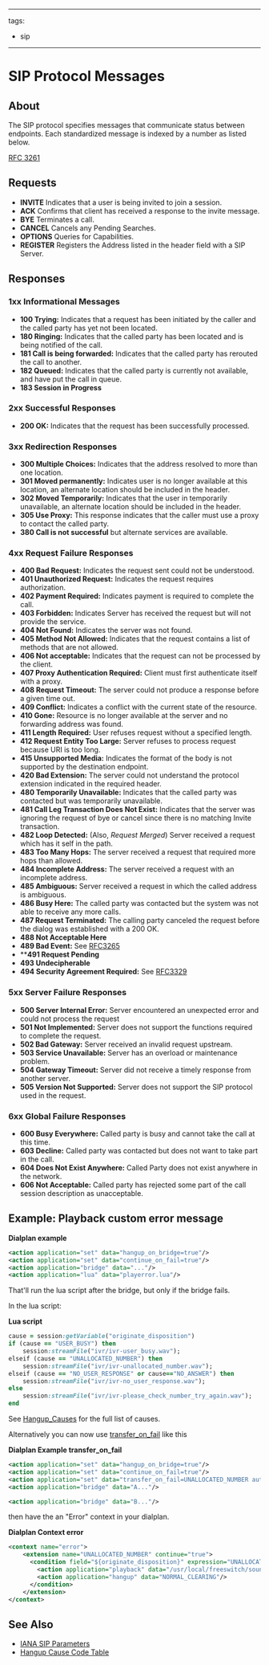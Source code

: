 
---

tags:
 - sip

---

# SIP Protocol Messages 

 

## About

The SIP protocol specifies messages that communicate status between endpoints. Each standardized message is indexed by a number as listed below.

[RFC 3261](https://tools.ietf.org/html/rfc3261)


## Requests

* **INVITE** Indicates that a user is being invited to join a session.
* **ACK** Confirms that client has received a response to the invite message.
* **BYE** Terminates a call.
* **CANCEL** Cancels any Pending Searches.
* **OPTIONS** Queries for Capabilities.
* **REGISTER** Registers the Address listed in the header field with a SIP Server.

## Responses

### 1xx Informational Messages

* **100 Trying:** Indicates that a request has been initiated by the caller and the called party has yet not been located.
* **180 Ringing:** Indicates that the called party has been located and is being notified of the call.
* **181 Call is being forwarded:** Indicates that the called party has rerouted the call to another.
* **182 Queued:** Indicates that the called party is currently not available, and have put the call in queue.
* **183 Session in Progress**

### 2xx Successful Responses

* **200 OK:** Indicates that the request has been successfully processed.

### 3xx Redirection Responses

* **300 Multiple Choices:** Indicates that the address resolved to more than one location.
* **301 Moved permanently:** Indicates user is no longer available at this location, an alternate location should be included in the header.
* **302 Moved Temporarily:** Indicates that the user in temporarily unavailable, an alternate location should be included in the header.
* **305 Use Proxy:** This response indicates that the caller must use a proxy to contact the called party.
* **380 Call is not successful** but alternate services are available.

### 4xx Request Failure Responses

* **400 Bad Request:** Indicates the request sent could not be understood.
* **401 Unauthorized Request:** Indicates the request requires authorization.
* **402 Payment Required:** Indicates payment is required to complete the call.
* **403 Forbidden:** Indicates Server has received the request but will not provide the service.
* **404 Not Found:** Indicates the server was not found.
* **405 Method Not Allowed:** Indicates that the request contains a list of methods that are not allowed.
* **406 Not acceptable:** Indicates that the request can not be processed by the client.
* **407 Proxy Authentication Required:** Client must first authenticate itself with a proxy.
* **408 Request Timeout:** The server could not produce a response before a given time out.
* **409 Conflict:** Indicates a conflict with the current state of the resource.
* **410 Gone:** Resource is no longer available at the server and no forwarding address was found.
* **411 Length Required:** User refuses request without a specified length.
* **412 Request Entity Too Large:** Server refuses to process request because URI is too long.
* **415 Unsupported Media:** Indicates the format of the body is not supported by the destination endpoint.
* **420 Bad Extension:** The server could not understand the protocol extension indicated in the required header.
* **480 Temporarily Unavailable:** Indicates that the called party was contacted but was temporarily unavailable.
* **481 Call Leg Transaction Does Not Exist:** Indicates that the server was ignoring the request of bye or cancel since there is no matching Invite transaction.
* **482 Loop Detected:** (Also, _Request Merged_) Server received a request which has it self in the path.
* **483 Too Many Hops:** The server received a request that required more hops than allowed.
* **484 Incomplete Address:** The server received a request with an incomplete address.
* **485 Ambiguous:** Server received a request in which the called address is ambiguous.
* **486 Busy Here:** The called party was contacted but the system was not able to receive any more calls.
* **487 Request Terminated:** The calling party canceled the request before the dialog was established with a 200 OK.
* **488 Not Acceptable Here**
* **489 Bad Event:** See [RFC3265](http://www.faqs.org/rfcs/rfc3265.html)
* ****491 Request Pending**
* **493 Undecipherable**
* **494 Security Agreement Required:** See [RFC3329](http://www.faqs.org/rfcs/rfc3329.html)

### 5xx Server Failure Responses

* **500 Server Internal Error:** Server encountered an unexpected error and could not process the request
* **501 Not Implemented:** Server does not support the functions required to complete the request.
* **502 Bad Gateway:** Server received an invalid request upstream.
* **503 Service Unavailable:** Server has an overload or maintenance problem.
* **504 Gateway Timeout:** Server did not receive a timely response from another server.
* **505 Version Not Supported:** Server does not support the SIP protocol used in the request.

### 6xx Global Failure Responses

* **600 Busy Everywhere:** Called party is busy and cannot take the call at this time.
* **603 Decline:** Called party was contacted but does not want to take part in the call.
* **604 Does Not Exist Anywhere:** Called Party does not exist anywhere in the network.
* **606 Not Acceptable:** Called party has rejected some part of the call session description as unacceptable.

## Example: Playback custom error message

  
**Dialplan example**

```xml
<action application="set" data="hangup_on_bridge=true"/>
<action application="set" data="continue_on_fail=true"/>
<action application="bridge" data="..."/>
<action application="lua" data="playerror.lua"/>
```

That'll run the lua script after the bridge, but only if the bridge fails.

In the lua script:

**Lua script**

```ruby
cause = session:getVariable("originate_disposition")
if (cause == "USER_BUSY") then
    session:streamFile("ivr/ivr-user_busy.wav");
elseif (cause == "UNALLOCATED_NUMBER") then
    session:streamFile("ivr/ivr-unallocated_number.wav");
elseif (cause == "NO_USER_RESPONSE" or cause=="NO_ANSWER") then
    session:streamFile("ivr/ivr-no_user_response.wav");
else
    session:streamFile("ivr/ivr-please_check_number_try_again.wav");
end
```

See [Hangup\_Causes](./Hangup-Cause-Code-Table.mdx#about) for the full list of causes.

  
Alternatively you can now use [transfer\_on\_fail](https://wiki.freeswitch.org/wiki/Variable%5Ftransfer%5Fon%5Ffail "Variable transfer on fail") like this

**Dialplan Example transfer\_on\_fail**

```xml
<action application="set" data="hangup_on_bridge=true"/>
<action application="set" data="continue_on_fail=true"/>
<action application="set" data="transfer_on_fail=UNALLOCATED_NUMBER auto_cause xml error"/>
<action application="bridge" data="A..."/>

<action application="bridge" data="B..."/>
```

  
then have the an "Error" context in your dialplan.

**Dialplan Context error**

```xml
<context name="error">
    <extension name="UNALLOCATED_NUMBER" continue="true">
      <condition field="${originate_disposition}" expression="UNALLOCATED_NUMBER" continue="false" break="on-true">
        <action application="playback" data="/usr/local/freeswitch/sounds/NotInService.wav"/>
        <action application="hangup" data="NORMAL_CLEARING"/>
      </condition>
    </extension>
</context>
```

## See Also

* [IANA SIP Parameters](http://www.iana.org/assignments/sip-parameters)
* [Hangup Cause Code Table](./Hangup-Cause-Code-Table.mdx#about)


